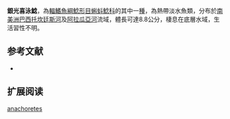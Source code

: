 {{Speciesbox
| name = 銀光喜泳鯰
| status = NE
| status_system = IUCN3.1
| image = 
| image_width = 250px
| genus = Xyliphius
| species = anachoretes
| authority = Figueiredo & Britto, 2010
| synonyms = 
}}
'''銀光喜泳鯰'''，為[[輻鰭魚綱|輻鰭魚綱]][[鯰形目|鯰形目]][[蝌蚪鯰科|蝌蚪鯰科]]的其中一[[種|種]]，為熱帶淡水魚類，分布於[[南美洲|南美洲]][[巴西|巴西]][[托坎廷斯河|托坎廷斯河]]及[[阿拉瓜亞河|阿拉瓜亞河]]流域，體長可達8.8公分，棲息在底層水域，生活習性不明。
==参考文献==
*{{FishBase_species|genus=Xyliphius|species=anachoretes|year=2015|month=4}}

== 扩展阅读 ==
{{refbegin}}
{{wikispecies-inline|Xyliphius anachoretes|銀光喜泳鯰}}
{{refend}}
{{Taxonbar|from=Q5533583}}

[[Category:喜泳鯰屬|anachoretes]]